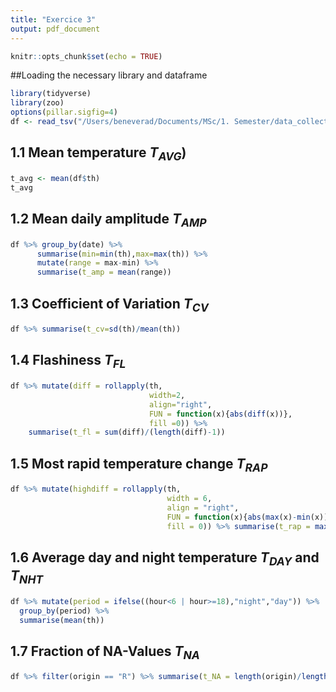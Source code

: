 ```yaml
---
title: "Exercice 3"
output: pdf_document
---
```


```r
knitr::opts_chunk$set(echo = TRUE)
```

##Loading the necessary library and dataframe

```r
library(tidyverse)
library(zoo)
options(pillar.sigfig=4)
df <- read_tsv("/Users/beneverad/Documents/MSc/1. Semester/data_collection_storage/Data/qc_hourly.tsv")
```

## 1.1 Mean temperature $T_{AVG})$

```r
t_avg <- mean(df$th)
t_avg
```

## 1.2 Mean daily amplitude $T_{AMP}$

```r
df %>% group_by(date) %>% 
      summarise(min=min(th),max=max(th)) %>% 
      mutate(range = max-min) %>% 
      summarise(t_amp = mean(range))

```

## 1.3 Coefficient of Variation  $T_{CV}$

```r
df %>% summarise(t_cv=sd(th)/mean(th))

```

## 1.4 Flashiness $T_{FL}$

```r
df %>% mutate(diff = rollapply(th,
                               width=2,
                               align="right",
                               FUN = function(x){abs(diff(x))},
                               fill =0)) %>%
    summarise(t_fl = sum(diff)/(length(diff)-1))


```

## 1.5 Most rapid temperature change  $T_{RAP}$

```r
df %>% mutate(highdiff = rollapply(th,
                                   width = 6,
                                   align = "right",
                                   FUN = function(x){abs(max(x)-min(x))},
                                   fill = 0)) %>% summarise(t_rap = max(highdiff))

```

## 1.6 Average day and night temperature $T_{DAY}$ and $T_{NHT}$

```r
df %>% mutate(period = ifelse((hour<6 | hour>=18),"night","day")) %>%
  group_by(period) %>%
  summarise(mean(th))

```
## 1.7 Fraction of NA-Values $T_{NA}$
```r
df %>% filter(origin == "R") %>% summarise(t_NA = length(origin)/length(df$origin))
```


